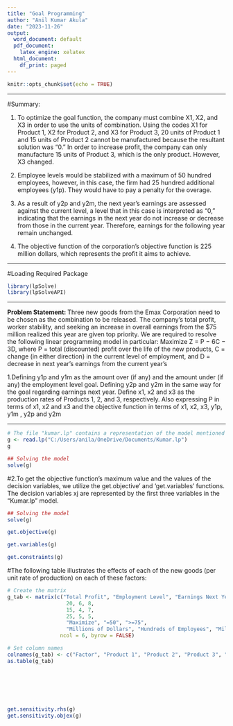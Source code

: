 ---
title: "Goal Programming"
author: "Anil Kumar Akula"
date: "2023-11-26"
output:
  word_document: default
  pdf_document:
    latex_engine: xelatex
  html_document:
    df_print: paged
---

```{r setup, include=FALSE}
knitr::opts_chunk$set(echo = TRUE)
```
***
#Summary:

1. To optimize the goal function, the company must combine X1, X2, and X3 in order to use the units of combination. Using the codes X1 for Product 1, X2 for Product 2, and X3 for Product 3, 20 units of Product 1 and 15 units of Product 2 cannot be manufactured because the resultant solution was "0." In order to increase profit, the company can only manufacture 15 units of Product 3, which is the only product. However, X3 changed. 

2. Employee levels would be stabilized with a maximum of 50 hundred employees, however, in this case, the firm had 25 hundred additional employees (y1p). They would have to pay a penalty for the overage. 

3. As a result of y2p and y2m, the next year's earnings are assessed against the current level, a level that in this case is interpreted as “0,” indicating that the earnings in the next year do not increase or decrease from those in the current year. Therefore, earnings for the following year remain unchanged. 

4. The objective function of the corporation's objective function is 225 million dollars, which represents the profit it aims to achieve.

***

#Loading Required Package
```{r}
library(lpSolve)
library(lpSolveAPI)
```

***
**Problem Statement: **
Three new goods from the Emax Corporation need to be chosen as the combination to be released. The
company’s total profit, worker stability, and seeking an increase in overall earnings from the $75 million
realized this year are given top priority. We are required to resolve the following linear programming model
in particular: Maximize Z = P − 6C − 3D, where
P = total (discounted) profit over the life of the new products,
C = change (in either direction) in the current level of employment, and
D = decrease in next year’s earnings from the current year’s


1.Defining y1p and y1m as the amount over (if any) and the amount under (if any) the employment level goal.
Defining y2p and y2m in the same way for the goal regarding earnings next year.
Define x1, x2 and x3 as the production rates of Products 1, 2, and 3, respectively.
Also expressing P in terms of x1, x2 and x3 and the objective function in terms of x1, x2, x3, y1p, y1m ,
y2p and y2m

***

```{r}
# The file "kumar.lp" contains a representation of the model mentioned above.
g <- read.lp("C:/Users/anila/OneDrive/Documents/Kumar.lp")
g      

```
```{r}
## Solving the model
solve(g)

```

#2.To get the objective function’s maximum value and the values of the decision variables, we utilize the get.objective’ and ‘get.variables’ functions. The decision variables xj are represented by the first three variables in the “Kumar.lp” model.

```{r}
## Solving the model
solve(g)

```

```{r}
get.objective(g)
```


```{r}
get.variables(g)
```


```{r}
get.constraints(g)
```
#The following table illustrates the effects of each of the new goods (per unit rate of production) on each of these factors:

```{r}
# Create the matrix
g_tab <- matrix(c("Total Profit", "Employment Level", "Earnings Next Year",
                   20, 6, 8,
                   15, 4, 7,
                   25, 5, 5,
                   "Maximize", "=50", ">=75",
                   "Millions of Dollars", "Hundreds of Employees", "Millions of Dollars"), 
                 ncol = 6, byrow = FALSE)

# Set column names
colnames(g_tab) <- c("Factor", "Product 1", "Product 2", "Product 3", "Goal", "Units")
as.table(g_tab)



  
```

#
```{r}
get.sensitivity.rhs(g)
get.sensitivity.objex(g)
```